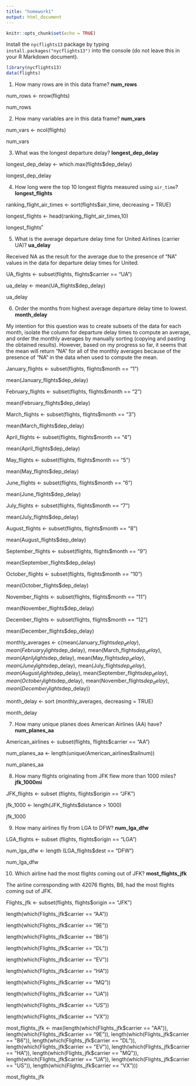```yaml
---
title: "homework1"
output: html_document
---
```


```r
knitr::opts_chunk$set(echo = TRUE)
```

Install the `nycflights13` package by typing `install.packages("nycflights13")` into the console (do not leave this in your R Markdown document).  

```r
library(nycflights13)
data(flights)
```

1. How many rows are in this data frame? __num_rows__

num_rows <- nrow(flights)

num_rows

2. How many variables are in this data frame? __num_vars__

num_vars <- ncol(flights)

num_vars

3. What was the longest departure delay? __longest_dep_delay__

longest_dep_delay <- which.max(flights$dep_delay)

longest_dep_delay

4. How long were the top 10 longest flights measured using `air_time`? __longest_flights__

ranking_flight_air_times <- sort(flights$air_time, decreasing = TRUE)

longest_flights <- head(ranking_flight_air_times,10)

longest_flights˚

5. What is the average departure delay time for United Airlines (carrier UA)? __ua_delay__

Received NA as the result for the average due to the presence of "NA" values in the data for departure delay times for United.

UA_flights <- subset(flights, flights$carrier == "UA")

ua_delay <- mean(UA_flights$dep_delay)

ua_delay

6. Order the months from highest average departure delay time to lowest.  __month_delay__

My intention for this question was to create subsets of the data for each month, isolate the column for departure delay times to compute an average, and order the monthly averages by manually sorting (copying and pasting the obtained results). However, based on my progress so far, it seems that the mean will return "NA" for all of the monthly averages because of the presence of "NA" in the data when used to compute the mean.  

January_flights <- subset(flights, flights$month == "1")

mean(January_flights$dep_delay)

February_flights <- subset(flights, flights$month == "2")

mean(February_flights$dep_delay)

March_flights <- subset(flights, flights$month == "3")

mean(March_flights$dep_delay)

April_flights <- subset(flights, flights$month == "4")

mean(April_flights$dep_delay)

May_flights <- subset(flights, flights$month == "5")

mean(May_flights$dep_delay)

June_flights <- subset(flights, flights$month == "6")

mean(June_flights$dep_delay)

July_flights <- subset(flights, flights$month == "7")

mean(July_flights$dep_delay)

August_flights <- subset(flights, flights$month == "8")

mean(August_flights$dep_delay)

September_flights <- subset(flights, flights$month == "9")

mean(September_flights$dep_delay)

October_flights <- subset(flights, flights$month == "10")

mean(October_flights$dep_delay)

November_flights <- subset(flights, flights$month == "11")

mean(November_flights$dep_delay)

December_flights <- subset(flights, flights$month == "12")

mean(December_flights$dep_delay)

monthly_averages <- c(mean(January_flights$dep_delay), mean(February_flights$dep_delay), mean(March_flights$dep_delay), mean(April_flights$dep_delay), mean(May_flights$dep_delay), mean(June_flights$dep_delay), mean(July_flights$dep_delay), mean(August_flights$dep_delay), mean(September_flights$dep_delay), mean(October_flights$dep_delay), mean(November_flights$dep_delay), mean(December_flights$dep_delay))

month_delay <- sort (monthly_averages, decreasing = TRUE)

month_delay

7. How many unique planes does American Airlines (AA) have? __num_planes_aa__

American_airlines <- subset(flights, flights$carrier == "AA")

num_planes_aa <- length(unique(American_airlines$tailnum))

num_planes_aa

8. How many flights originating from JFK flew more than 1000 miles? __jfk_1000mi__

JFK_flights <- subset (flights, flights$origin == "JFK")

jfk_1000 <- length(JFK_flights$distance > 1000)

jfk_1000

9. How many airlines fly from LGA to DFW? __num_lga_dfw__

LGA_flights <- subset (flights, flights$origin == "LGA")

num_lga_dfw <- length (LGA_flights$dest == "DFW")

num_lga_dfw

10. Which airline had the most flights coming out of JFK? __most_flights_jfk__

The airline corresponding with 42076 flights, B6, had the most flights coming out of JFK. 

Flights_jfk <- subset(flights, flights$origin == "JFK")

length(which(Flights_jfk$carrier == "AA"))

length(which(Flights_jfk$carrier == "9E"))

length(which(Flights_jfk$carrier == "B6"))

length(which(Flights_jfk$carrier == "DL"))

length(which(Flights_jfk$carrier == "EV"))

length(which(Flights_jfk$carrier == "HA"))

length(which(Flights_jfk$carrier == "MQ"))

length(which(Flights_jfk$carrier == "UA"))

length(which(Flights_jfk$carrier == "US"))

length(which(Flights_jfk$carrier == "VX"))

most_flights_jfk <- max(length(which(Flights_jfk$carrier == "AA")), length(which(Flights_jfk$carrier == "9E")), length(which(Flights_jfk$carrier == "B6")), length(which(Flights_jfk$carrier == "DL")), length(which(Flights_jfk$carrier == "EV")), length(which(Flights_jfk$carrier == "HA")), length(which(Flights_jfk$carrier == "MQ")), length(which(Flights_jfk$carrier == "UA")), length(which(Flights_jfk$carrier == "US")), length(which(Flights_jfk$carrier == "VX")))

most_flights_jfk
